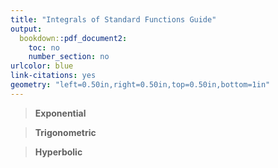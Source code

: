 ```yaml
---
title: "Integrals of Standard Functions Guide"
output:
  bookdown::pdf_document2:
    toc: no
    number_section: no
urlcolor: blue
link-citations: yes
geometry: "left=0.50in,right=0.50in,top=0.50in,bottom=1in"
---
```


> **Exponential**

\begin{minipage}[t]{0.5\textwidth}
  $$\int e^{x} \hspace{5px} dx = e^x +C$$
  $$\int \frac{1}{x} \hspace{5px} dx = \ln{(|x|)} + C$$
  $$\int a^x \hspace{5px} dx = \frac{a^x}{\ln{(a)}} + C$$
\end{minipage}
\begin{minipage}[t]{0.5\textwidth}
  $$\int \ln{(x)} \hspace{5px} dx = x\ln{(x)} - x + C$$
  
  $$\int \log_a{(x)} \hspace{5px} dx = \frac{x}{\ln{(a)}} \left(\ln{(x)} - 1 \right) + C$$
  
\end{minipage}

> **Trigonometric**

\begin{minipage}[t]{0.5\textwidth}
  $$\int \sin{(x)} \hspace{5px} dx = - \cos{(x)} + C$$
  $$\int \cos{(x)} \hspace{5px} dx = \sin{(x)} + C$$
  $$\int \tan{(x)} \hspace{5px} dx = -\ln{(|\cos{(x)|})} + C$$
  $$\int \cot{(x)} \hspace{5px} dx = \ln{(|\sin{(x)}|)} + C$$
  $$\int \sec^2{(x)} \hspace{5px} dx =\tan{(x)} + C$$
\end{minipage}
\begin{minipage}[t]{0.5\textwidth}
  $$\int \frac{1}{\sqrt{a^2 - x^2}}  \hspace{5px} dx = \sin^{-1}{\left(\frac{x}{a}\right)} + C$$
  $$\int \frac{1}{a^2 + x^2} \hspace{5px} dx = \frac{1}{a} \tan^{-1}{\left(\frac{x}{a}\right)} + C$$
\end{minipage}

> **Hyperbolic**

\begin{minipage}[t]{0.5\textwidth}
  $$\int \sinh{(x)} \hspace{5px} dx = \cosh{(x)} + C$$
  $$\int \cosh{(x)} \hspace{5px} dx = \sinh{(x)} + C$$
  $$\int \tanh{(x)} \hspace{5px} dx = \ln{(\cosh{(x)})} + C$$
\end{minipage}
\begin{minipage}[t]{0.5\textwidth}
  $$\int \frac{1}{\sqrt{x^2 + a^2}} \hspace{5px} dx = \sinh^{-1}{\left(\frac{x}{a}\right)} + C$$
  $$\int \frac{1}{\sqrt{x^2 - a^2}} \hspace{5px} dx = \cosh^{-1}{\left(\frac{x}{a}\right)} + C$$
\end{minipage}
